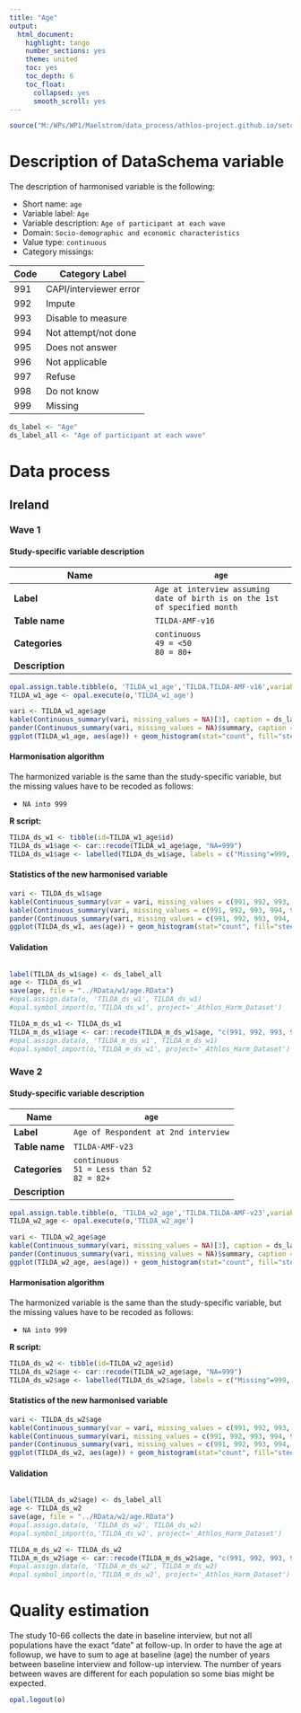 ```yaml
---
title: "Age"
output:
  html_document:
    highlight: tango
    number_sections: yes
    theme: united
    toc: yes
    toc_depth: 6
    toc_float:
      collapsed: yes
      smooth_scroll: yes
---
```

  
<!-- ########################################################## --> 

<!-- # Installation, loading packages -->
<!-- **R script:** -->

```r
source("M:/WPs/WP1/Maelstrom/data_process/athlos-project.github.io/setup_iago.r")
```
<!-- ########################################################## --> 






# Description of DataSchema variable

The description of harmonised variable is the following:


* Short name: `age`
* Variable label: `Age`
* Variable description: `Age of participant at each wave`
* Domain: `Socio-demographic and economic characteristics`
* Value type: `continuous`
* Category missings: 

**Code** | **Category Label**
----| ------------------
991 | CAPI/interviewer error
992 | Impute
993 | Disable to measure
994 | Not attempt/not done
995 | Does not answer
996 | Not applicable
997 | Refuse
998 | Do not know
999 | Missing


```r
ds_label <- "Age"
ds_label_all <- "Age of participant at each wave"
```


# Data process

## Ireland

### Wave 1 

#### Study-specific variable description



| **Name** | `age`|
|-|-|
| **Label** | `Age at interview assuming date of birth is on the 1st of specified month`|
| **Table name** | `TILDA-AMF-v16` |
| **Categories** |`continuous`<br/>`49 = <50`<br/>`80 = 80+`|
| **Description** |  |


```r
opal.assign.table.tibble(o, 'TILDA_w1_age','TILDA.TILDA-AMF-v16',variables=list('age'), missings = TRUE)
TILDA_w1_age <- opal.execute(o,'TILDA_w1_age')
```

```r
vari <- TILDA_w1_age$age
kable(Continuous_summary(vari, missing_values = NA)[3], caption = ds_label) 
pander(Continuous_summary(vari, missing_values = NA)$summary, caption = "Summary")
ggplot(TILDA_w1_age, aes(age)) + geom_histogram(stat="count", fill="steelblue") + xlab("Age") + ylab("Frequency")
```

#### Harmonisation algorithm
The harmonized variable is the same than the study-specific variable, but the missing values have to be recoded as follows:

* `NA into 999`


**R script:**

```r
TILDA_ds_w1 <- tibble(id=TILDA_w1_age$id)
TILDA_ds_w1$age <- car::recode(TILDA_w1_age$age, "NA=999")
TILDA_ds_w1$age <- labelled(TILDA_ds_w1$age, labels = c("Missing"=999, "Do not know"=998, "Refuse"=997, "Not applicable"=996, "Does not answer"=995,  "Not attempt not done"=994, "Disable to measure"=993, "Impute"=992, "CAPI interviewer error"=991))
```

#### Statistics of the new harmonised variable
```r
vari <- TILDA_ds_w1$age
kable(Continuous_summary(var = vari, missing_values = c(991, 992, 993, 994, 995, 996, 997, 998, 999))[3], caption = ds_label)
kable(Continuous_summary(vari, missing_values = c(991, 992, 993, 994, 995, 996, 997, 998, 999))[2], caption = "Values")
pander(Continuous_summary(vari, missing_values = c(991, 992, 993, 994, 995, 996, 997, 998, 999))$summary, caption = "Summary")
ggplot(TILDA_ds_w1, aes(age)) + geom_histogram(stat="count", fill="steelblue") + xlab("age") + ylab("Frequency") + xlim(51,82)
```

#### Validation
```r
```





```r
label(TILDA_ds_w1$age) <- ds_label_all
age <- TILDA_ds_w1
save(age, file = "../RData/w1/age.RData")
#opal.assign.data(o, 'TILDA_ds_w1', TILDA_ds_w1)
#opal.symbol_import(o,'TILDA_ds_w1', project='_Athlos_Harm_Dataset')

TILDA_m_ds_w1 <- TILDA_ds_w1
TILDA_m_ds_w1$age <- car::recode(TILDA_m_ds_w1$age, "c(991, 992, 993, 994, 995, 996, 997,998, 999)=NA")
#opal.assign.data(o, 'TILDA_m_ds_w1', TILDA_m_ds_w1)
#opal.symbol_import(o,'TILDA_m_ds_w1', project='_Athlos_Harm_Dataset')
```




### Wave 2 

#### Study-specific variable description



| **Name** | `age`|
|-|-|
| **Label** | `Age of Respondent at 2nd interview`|
| **Table name** | `TILDA-AMF-v23` |
| **Categories** |`continuous`<br/>`51 = Less than 52`<br/>`82 = 82+`|
| **Description** |  |


```r
opal.assign.table.tibble(o, 'TILDA_w2_age','TILDA.TILDA-AMF-v23',variables=list('age'), missings = TRUE)
TILDA_w2_age <- opal.execute(o,'TILDA_w2_age')
```

```r
vari <- TILDA_w2_age$age
kable(Continuous_summary(vari, missing_values = NA)[3], caption = ds_label) 
pander(Continuous_summary(vari, missing_values = NA)$summary, caption = "Summary")
ggplot(TILDA_w2_age, aes(age)) + geom_histogram(stat="count", fill="steelblue") + xlab("age") + ylab("Frequency")
```

#### Harmonisation algorithm
The harmonized variable is the same than the study-specific variable, but the missing values have to be recoded as follows:

* `NA into 999`

**R script:**

```r
TILDA_ds_w2 <- tibble(id=TILDA_w2_age$id)
TILDA_ds_w2$age <- car::recode(TILDA_w2_age$age, "NA=999")
TILDA_ds_w2$age <- labelled(TILDA_ds_w2$age, labels = c("Missing"=999, "Do not know"=998, "Refuse"=997, "Not applicable"=996, "Does not answer"=995,  "Not attempt not done"=994, "Disable to measure"=993, "Impute"=992, "CAPI interviewer error"=991))
```

#### Statistics of the new harmonised variable
```r
vari <- TILDA_ds_w2$age
kable(Continuous_summary(var = vari, missing_values = c(991, 992, 993, 994, 995, 996, 997, 998, 999))[3], caption = ds_label)
kable(Continuous_summary(vari, missing_values = c(991, 992, 993, 994, 995, 996, 997, 998, 999))[2], caption = "Values")
pander(Continuous_summary(vari, missing_values = c(991, 992, 993, 994, 995, 996, 997, 998, 999))$summary, caption = "Summary")
ggplot(TILDA_ds_w2, aes(age)) + geom_histogram(stat="count", fill="steelblue") + xlab("age") + ylab("Frequency") 
```

#### Validation
```r
```





```r
label(TILDA_ds_w2$age) <- ds_label_all
age <- TILDA_ds_w2
save(age, file = "../RData/w2/age.RData")
#opal.assign.data(o, 'TILDA_ds_w2', TILDA_ds_w2)
#opal.symbol_import(o,'TILDA_ds_w2', project='_Athlos_Harm_Dataset')

TILDA_m_ds_w2 <- TILDA_ds_w2
TILDA_m_ds_w2$age <- car::recode(TILDA_m_ds_w2$age, "c(991, 992, 993, 994, 995, 996, 997,998, 999)=NA")
#opal.assign.data(o, 'TILDA_m_ds_w2', TILDA_m_ds_w2)
#opal.symbol_import(o,'TILDA_m_ds_w2', project='_Athlos_Harm_Dataset')
```



# Quality estimation
The study 10-66 collects the date in baseline interview, 
but not all populations have the exact "date" at follow-up. 
In order to have the age at followup, we have to sum to age at baseline (age)
the number of years between baseline interview and follow-up interview. 
The number of years between waves are different for each population so some bias might be expected.


```r
opal.logout(o)
```
